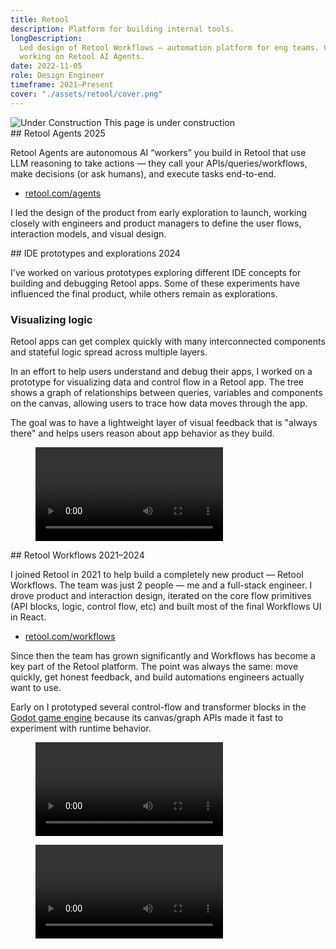 ```yaml
---
title: Retool
description: Platform for building internal tools.
longDescription:
  Led design of Retool Workflows — automation platform for eng teams. Currently
  working on Retool AI Agents.
date: 2022-11-05
role: Design Engineer
timeframe: 2021–Present
cover: "./assets/retool/cover.png"
---
```




<div className="breakout m-0! flex h-15 items-center justify-center border-y-4 border-dashed border-current/40 bg-amber-50 text-amber-600 uppercase">
  <Image class="mr-2 size-6" src={a} alt="Under Construction" />
  This page is under construction
</div>

<div class="col-[breakout] grid grid-cols-subgrid">
  ## Retool Agents
  <time datetime="2025" class="aside">
    2025
  </time>
</div>

Retool Agents are autonomous AI “workers” you build in Retool that use LLM
reasoning to take actions — they call your APIs/queries/workflows, make
decisions (or ask humans), and execute tasks end-to-end.

<ul class="aside">
  <li>
    <a target="_blank" rel="external" href="https://retool.com/agents">
      retool.com/agents
    </a>
  </li>
</ul>

I led the design of the product from early exploration to launch, working
closely with engineers and product managers to define the user flows,
interaction models, and visual design.

<div class="col-[breakout] grid grid-cols-subgrid">
  ## IDE prototypes and explorations
  <time datetime="2024" class="aside">
    2024
  </time>
</div>

I've worked on various prototypes exploring different IDE concepts for building
and debugging Retool apps. Some of these experiments have influenced the final
product, while others remain as explorations.

### Visualizing logic

Retool apps can get complex quickly with many interconnected components and
stateful logic spread across multiple layers.

In an effort to help users understand and debug their apps, I worked on a
prototype for visualizing data and control flow in a Retool app. The tree shows
a graph of relationships between queries, variables and components on the
canvas, allowing users to trace how data moves through the app.

The goal was to have a lightweight layer of visual feedback that is "always
there" and helps users reason about app behavior as they build.

<figure class="breakout">
  <Video controls src={prototype_treeflow} className="border border-line" />
  <figcaption>Data and control flow graph in the app tree</figcaption>
</figure>

<div class="col-[breakout] grid grid-cols-subgrid">
  ## Retool Workflows
  <time datetime="2021" class="aside">
    2021–2024
  </time>
</div>

I joined Retool in 2021 to help build a completely new product — Retool
Workflows. The team was just 2 people — me and a full-stack engineer. I drove
product and interaction design, iterated on the core flow primitives (API
blocks, logic, control flow, etc) and built most of the final Workflows UI in
React.

<ul class="aside">
  <li>
    <a target="_blank" rel="external" href="https://retool.com/workflows">
      retool.com/workflows
    </a>
  </li>
</ul>

Since then the team has grown significantly and Workflows has become a key part
of the Retool platform. The point was always the same: move quickly, get honest
feedback, and build automations engineers actually want to use.

Early on I prototyped several control-flow and transformer blocks in the
[Godot game engine](https://godotengine.org/) because its canvas/graph APIs made
it fast to experiment with runtime behavior.

<figure class="breakout">
  <Video controls src={prototype_timer} className="p-[10px] ring ring-line" />
  <figcaption>Prototype for Timer and Iterator blocks</figcaption>
</figure>

<figure class="breakout">
  <Video controls src={prototype_loop} className="p-[10px] ring ring-line" />
  <figcaption>Prototype for Loop and API request blocks</figcaption>
</figure>
